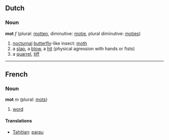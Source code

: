 ==Dutch==
===Noun===
'''mot''' ''f'' (plural: [[motten]], diminutive: [[motje]], plural diminutive: [[motjes]])

#[[nocturnal]] [[butterfly]]-like insect: [[moth]]
#a [[slap]], a [[blow]], a [[hit]] (physical agression with hands or fists)
#a [[quarrel]], [[tiff]]

----

==French==
===Noun===

'''mot''' ''m'' (plural: [[mots]])

# [[word]]

====Translations====
*[[Tahitian]]: [[parau]]